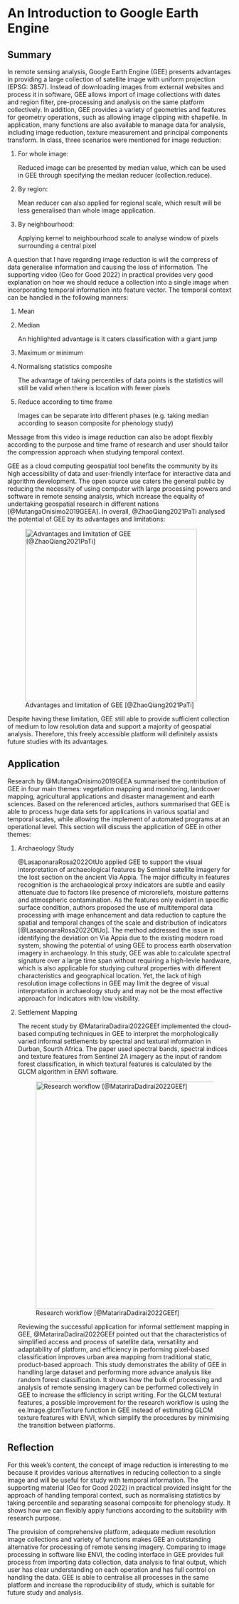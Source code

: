 # An Introduction to Google Earth Engine

## Summary

In remote sensing analysis, Google Earth Engine (GEE) presents advantages in providing a large collection of satellite image with uniform projection (EPSG: 3857). Instead of downloading images from external websites and process it in software, GEE allows import of image collections with dates and region filter, pre-processing and analysis on the same platform collectively. In addition, GEE provides a variety of geometries and features for geometry operations, such as allowing image clipping with shapefile. In application, many functions are also available to manage data for analysis, including image reduction, texture measurement and principal components transform. In class, three scenarios were mentioned for image reduction:

1.  For whole image:

    Reduced image can be presented by median value, which can be used in GEE through specifying the median reducer (collection.reduce).

2.  By region:

    Mean reducer can also applied for regional scale, which result will be less generalised than whole image application.

3.  By neighbourhood:

    Applying kernel to neighbourhood scale to analyse window of pixels surrounding a central pixel

A question that I have regarding image reduction is will the compress of data generalise information and causing the loss of information. The supporting video (Geo for Good 2022) in practical provides very good explanation on how we should reduce a collection into a single image when incorporating temporal information into feature vector. The temporal context can be handled in the following manners:

1.  Mean

2.  Median

    An highlighted advantage is it caters classification with a giant jump

3.  Maximum or minimum

4.  Normalisng statistics composite

    The advantage of taking percentiles of data points is the statistics will still be valid when there is location with fewer pixels

5.  Reduce according to time frame

    Images can be separate into different phases (e.g. taking median according to season composite for phenology study)

Message from this video is image reduction can also be adopt flexibly according to the purpose and time frame of research and user should tailor the compression approach when studying temporal context.

GEE as a cloud computing geospatial tool benefits the community by its high accessibility of data and user-friendly interface for interactive data and algorithm development. The open source use caters the general public by reducing the necessity of using computer with large processing powers and software in remote sensing analysis, which increase the equality of undertaking geospatial research in different nations [@MutangaOnisimo2019GEEA]. In overall, @ZhaoQiang2021PaTi analysed the potential of GEE by its advantages and limitations:

![Advantages and limitation of GEE \[\@ZhaoQiang2021PaTi\]](img/Capture_8.JPG){fig-align="center" width="386"}

Despite having these limitation, GEE still able to provide sufficient collection of medium to low resolution data and support a majority of geospatial analysis. Therefore, this freely accessible platform will definitely assists future studies with its advantages.

## Application

Research by @MutangaOnisimo2019GEEA summarised the contribution of GEE in four main themes: vegetation mapping and monitoring, landcover mapping, agricultural applications and disaster management and earth sciences. Based on the referenced articles, authors summarised that GEE is able to process huge data sets for applications in various spatial and temporal scales, while allowing the implement of automated programs at an operational level. This section will discuss the application of GEE in other themes:

1.  Archaeology Study

    @LasaponaraRosa2022OtUo applied GEE to support the visual interpretation of archaeological features by Sentinel satellite imagery for the lost section on the ancient Via Appia. The major difficulty in features recognition is the archaeological proxy indicators are subtle and easily attenuate due to factors like presence of microreliefs, moisture patterns and atmospheric contamination. As the features only evident in specific surface condition, authors proposed the use of multitemporal data processing with image enhancement and data reduction to capture the spatial and temporal changes of the scale and distribution of indicators [@LasaponaraRosa2022OtUo]. The method addressed the issue in identifying the deviation on Via Appia due to the existing modern road system, showing the potential of using GEE to process earth observation imagery in archaeology. In this study, GEE was able to calculate spectral signature over a large time span without requiring a high-levle hardware, which is also applicable for studying cultural properties with different characteristics and geographical location. Yet, the lack of high resolution image collections in GEE may limit the degree of visual interpretation in archaeology study and may not be the most effective approach for indicators with low visibility.

2.  Settlement Mapping

    The recent study by @MatariraDadirai2022GEEf implemented the cloud-based computing techniques in GEE to interpret the morphologically varied informal settlements by spectral and textural information in Durban, Sourth Africa. The paper used spectral bands, spectral indices and texture features from Sentinel 2A imagery as the input of random forest classification, in which textural features is calculated by the GLCM algorithm in ENVI software.

    ![Research workflow \[\@MatariraDadirai2022GEEf\]](img/Capture_9.JPG){alt="Research workflow [@MatariraDadirai2022GEEf]" fig-align="center" width="510"}

    Reviewing the successful application for informal settlement mapping in GEE, @MatariraDadirai2022GEEf pointed out that the characteristics of simplified access and process of satellite data, versatility and adaptability of platform, and efficiency in performing pixel-based classification improves urban area mapping from traditional static, product-based approach. This study demonstrates the ability of GEE in handling large dataset and performing more advance analysis like random forest classification. It shows how the bulk of processing and analysis of remote sensing imagery can be performed collectively in GEE to increase the efficiency in script writing. For the GLCM textural features, a possible improvement for the research workflow is using the ee.Image.glcmTexture function in GEE instead of estimating GLCM texture features with ENVI, which simplify the procedures by minimising the transition between platforms.

## Reflection

For this week's content, the concept of image reduction is interesting to me because it provides various alternatives in reducing collection to a single image and will be useful for study with temporal information. The supporting material (Geo for Good 2022) in practical provided insight for the approach of handling temporal context, such as normalising statistics by taking percentile and separating seasonal composite for phenology study. It shows how we can flexibly apply functions according to the suitability with research purpose.

The provision of comprehensive platform, adequate medium resolution image collections and variety of functions makes GEE an outstanding alternative for processing of remote sensing imagery. Comparing to image processing in software like ENVI, the coding interface in GEE provides full process from importing data collection, data analysis to final output, which user has clear understanding on each operation and has full control on handling the data. GEE is able to centralise all processes in the same platform and increase the reproducibility of study, which is suitable for future study and analysis.
